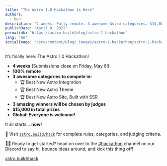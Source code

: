 ```yaml
---
title: "The Astro 1.0 Hackathon is Here"
authors:
  - ben
description: "4 weeks. Fully remote. 3 awesome Astro categories. $15,000 in prizes. What are you waiting for?"
publishDate: "April 8, 2022"
permalink: "https://astro.build/blog/astro-1-hackathon"
lang: "en"
socialImage: "/src/content/blog/_images/astro-1-hackathon/astro-1-hackathon-social.webp"
---
```


It’s finally here: The Astro 1.0 Hackathon!

- **4 weeks** (Submissions close on Friday, May 6!)
- **100% remote**
- **3 awesome categories to compete in:**
  - 🏆 Best New Astro Integration
  - 🏆 Best New Astro Theme
  - 🏆 Best New Astro Site, Built with SSR
- **3 amazing winners will be chosen by judges**
- **$15,000 in total prizes**
- **Global: Everyone is welcome!**

It all starts... **now!**

🚀 Visit [`astro.build/hack`](https://astro.build/hack) for complete rules, categories, and judging criteria.

🏃‍♂️ Ready to get started? head on over to the [#hackathon](https://discord.gg/PPRn7Asd3q) channel on our Discord to say hi, bounce ideas around, and kick this thing off!

<div class="mt-16 flex flex-col items-center justify-center">
	<a class="button-primary" href="https://astro.build/hack">
		<span>astro.build/hack</span>
	</a>
</div>
